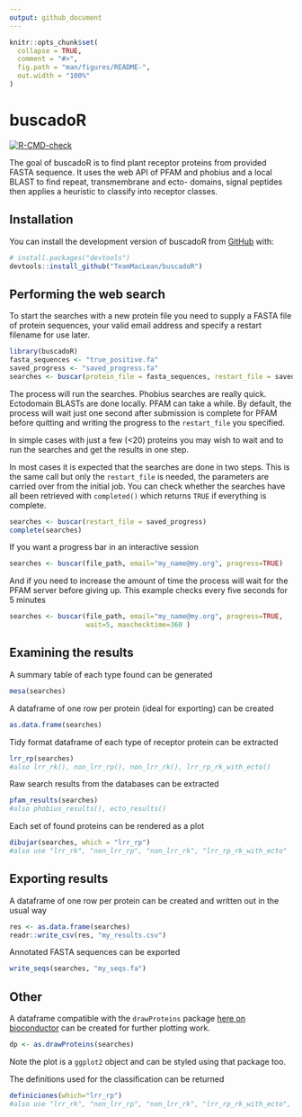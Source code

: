 ```yaml
---
output: github_document
---
```


<!-- README.md is generated from README.Rmd. Please edit that file -->

```r
knitr::opts_chunk$set(
  collapse = TRUE,
  comment = "#>",
  fig.path = "man/figures/README-",
  out.width = "100%"
)
```

# buscadoR

<!-- badges: start -->
[![R-CMD-check](https://github.com/TeamMacLean/buscadoR/workflows/R-CMD-check/badge.svg)](https://github.com/TeamMacLean/buscadoR/actions)
<!-- badges: end -->

The goal of buscadoR is to find plant receptor proteins from provided FASTA sequence. It uses the web API of PFAM and phobius and a local BLAST to find repeat, transmembrane and ecto- domains, signal peptides then applies a heuristic to classify into receptor classes.

## Installation

You can install the development version of buscadoR from [GitHub](https://github.com/) with:

``` r
# install.packages("devtools")
devtools::install_github("TeamMacLean/buscadoR")
```

## Performing the web search

To start the searches with a new protein file you need to supply a FASTA file of protein sequences, your valid email address and specify a restart filename for use later. 


```r
library(buscadoR)
fasta_sequences <- "true_positive.fa"
saved_progress <- "saved_progress.fa"
searches <- buscar(protein_file = fasta_sequences, restart_file = saved_progress, email="my_name@my.org")
```

The process will run the searches. Phobius searches are really quick. Ectodomain BLASTs are done locally. PFAM can take a while. By default, the process will wait just one second after submission is complete for PFAM before quitting and writing the progress to the `restart_file` you specified. 

In simple cases with just a few (<20) proteins you may wish to wait and to run the searches and get the results in one step. 


In most cases it is expected that the searches are done in two steps. This is the same call but only the `restart_file` is needed, the parameters are carried over from the initial job.
You can check whether the searches have all been retrieved with `completed()` which returns `TRUE` if everything is complete. 


```r
searches <- buscar(restart_file = saved_progress)
complete(searches)
```


If you want a progress bar in an interactive session

```r
searches <- buscar(file_path, email="my_name@my.org", progress=TRUE)
```


And if you need to increase the amount of time the process will wait for the PFAM server before giving up. This example checks every five seconds for 5 minutes

```r
searches <- buscar(file_path, email="my_name@my.org", progress=TRUE,
                   wait=5, maxchecktime=360 )
```

## Examining the results

A summary table of each type found can be generated

```r
mesa(searches)
```

A dataframe of one row per protein (ideal for exporting) can be created

```r
as.data.frame(searches)
```

Tidy format dataframe of each type of receptor protein can be extracted 

```r
lrr_rp(searches)
#also lrr_rk(), non_lrr_rp(), non_lrr_rk(), lrr_rp_rk_with_ecto()
```

Raw search results from the databases can be extracted

```r
pfam_results(searches)
#also phobius_results(), ecto_results()
```

Each set of found proteins can be rendered as a plot

```r
dibujar(searches, which = "lrr_rp")
#also use "lrr_rk", "non_lrr_rp", "non_lrr_rk", "lrr_rp_rk_with_ecto"
```

## Exporting results

A dataframe of one row per protein can be created and written out in the usual way

```r
res <- as.data.frame(searches)
readr::write_csv(res, "my_results.csv")
```

Annotated FASTA sequences can be exported

```r
write_seqs(searches, "my_seqs.fa")
```

## Other

A dataframe compatible with the `drawProteins` package [here on bioconductor](https://bioconductor.org/packages/release/bioc/vignettes/drawProteins/inst/doc/drawProteins_BiocStyle.html) can be created for further plotting work.

```r
dp <- as.drawProteins(searches)
```

Note the plot is a `ggplot2` object and can be styled using that package too. 

The definitions used for the classification can be returned

```r
definiciones(which="lrr_rp")
#also use "lrr_rk", "non_lrr_rp", "non_lrr_rk", "lrr_rp_rk_with_ecto", "all"
```

